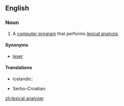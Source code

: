 ==English==

{{wikipedia}}

===Noun===
{{en-noun}}

# {{context|computing|lang=en}} A [[computer program]] that performs [[lexical analysis]].

====Synonyms====
* [[lexer]]

====Translations====
{{trans-top|computer program}}
* Icelandic: {{t-|is|lesgreinir|m}}
{{trans-mid}}
* Serbo-Croatian: {{t-|sh|leksički analizator|m}}
{{trans-bottom}}

[[zh:lexical analyzer]]